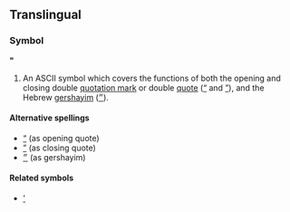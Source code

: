 ==Translingual==
===Symbol===
'''"'''

#An ASCII symbol which covers the functions of both the opening and closing double [[quotation mark]] or double [[quote]] ([[“]] and [[”]]), and the Hebrew [[gershayim]] ([[״]]).

====Alternative spellings====
*[[“]] (as opening quote)
*[[”]] (as closing quote)
*[[״]] (as gershayim)

====Related symbols====
*[[']]